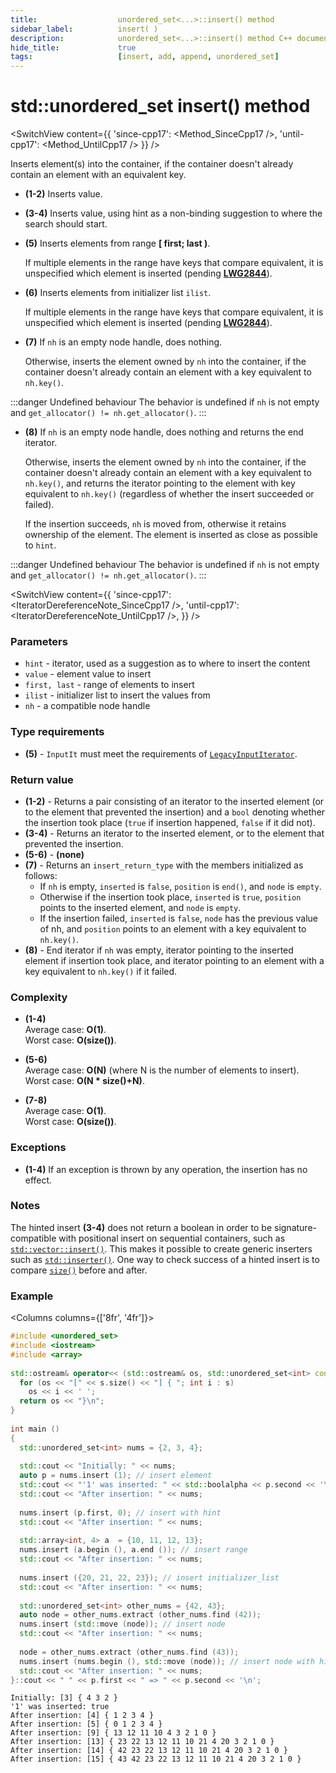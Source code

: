```yaml
---
title:					unordered_set<...>::insert() method
sidebar_label:			insert( )
description:			unordered_set<...>::insert() method C++ documentation
hide_title:				true
tags:					[insert, add, append, unordered_set]
---
```




<!----------------- Codes ---------------------->

<!-- insert() -->


# std::unordered_set insert() method

<SwitchView content={{
    'since-cpp17': <Method_SinceCpp17 />,
    'until-cpp17': <Method_UntilCpp17 />
    }} />

Inserts element(s) into the container, if the container doesn't already contain an element with an equivalent key.

 - **(1-2)**
    Inserts value.

 - **(3-4)**
    Inserts value, using hint as a non-binding suggestion to where the search should start.

 - **(5)**
    Inserts elements from range **[ first; last )**.

    If multiple elements in the range have keys that compare equivalent, it is unspecified which element is inserted (pending [**LWG2844**](https://cplusplus.github.io/LWG/issue2844)).

 - **(6)**
    Inserts elements from initializer list `ilist`.

    If multiple elements in the range have keys that compare equivalent, it is unspecified which element is inserted (pending [**LWG2844**](https://cplusplus.github.io/LWG/issue2844)).

 - **(7)**
    If `nh` is an empty node handle, does nothing. 

    Otherwise, inserts the element owned by `nh` into the container, if the container doesn't already contain an element with a key equivalent to `nh.key()`.

:::danger Undefined behaviour
The behavior is undefined if `nh` is not empty and `get_allocator() != nh.get_allocator()`.
:::

 - **(8)**
    If `nh` is an empty node handle, does nothing and returns the end iterator.
    
    Otherwise, inserts the element owned by `nh` into the container, if the container doesn't already contain an element with a key equivalent to `nh.key()`,
    and returns the iterator pointing to the element with key equivalent to `nh.key()` (regardless of whether the insert succeeded or failed).

    If the insertion succeeds, `nh` is moved from, otherwise it retains ownership of the element. 
    The element is inserted as close as possible to `hint`.
    
:::danger Undefined behaviour
The behavior is undefined if `nh` is not empty and `get_allocator() != nh.get_allocator()`.
:::


<SwitchView content={{
    'since-cpp17': <IteratorDereferenceNote_SinceCpp17 />,
    'until-cpp17': <IteratorDereferenceNote_UntilCpp17 />,
    }} />

### Parameters

 - `hint` - iterator, used as a suggestion as to where to insert the content
 - `value` - element value to insert
 - `first, last` - range of elements to insert
 - `ilist` - initializer list to insert the values from
 - `nh` - a compatible node handle

### Type requirements

 - **(5)** - `InputIt` must meet the requirements of [`LegacyInputIterator`](/docs/named_req/LegacyInputIterator).

### Return value

 - **(1-2)** - Returns a pair consisting of an iterator to the inserted element (or to the element that prevented the insertion) and a `bool` denoting whether the insertion took place (`true` if insertion happened, `false` if it did not).
 - **(3-4)** - Returns an iterator to the inserted element, or to the element that prevented the insertion.
 - **(5-6)** - **(none)**
 - **(7)** - Returns an `insert_return_type` with the members initialized as follows:
    - If `nh` is empty, `inserted` is `false`, `position` is `end()`, and `node` is `empty`.
    - Otherwise if the insertion took place, `inserted` is `true`, `position` points to the inserted element, and `node` is `empty`.
    - If the insertion failed, `inserted` is `false`, `node` has the previous value of nh, and `position` points to an element with a key equivalent to `nh.key()`.
 - **(8)** - End iterator if `nh` was empty, iterator pointing to the inserted element if insertion took place, and iterator pointing to an element with a key equivalent to `nh.key()` if it failed.

### Complexity

 - **(1-4)**  
   Average case: **O(1)**.  
   Worst case: **O(size())**.

 - **(5-6)**  
   Average case: **O(N)** (where N is the number of elements to insert).  
   Worst case: **O(N * size()+N)**.

 - **(7-8)**  
   Average case: **O(1)**.  
   Worst case: **O(size())**.

### Exceptions

 - **(1-4)** If an exception is thrown by any operation, the insertion has no effect.

<ImproveSection />

### Notes

The hinted insert **(3-4)** does not return a boolean in order to be signature-compatible with positional insert on sequential containers, such as [`std::vector::insert()`](/docs/std/containers/arrays/vector/insert).
This makes it possible to create generic inserters such as [`std::inserter()`](#). One way to check success of a hinted insert is to compare [`size()`](/docs/std/containers/sets/unordered-set/size) before and after. 

### Example

<Columns columns={['8fr', '4fr']}>
<div>

```cpp title='Main.cpp' showLineNumbers
#include <unordered_set>
#include <iostream>
#include <array>
 
std::ostream& operator<< (std::ostream& os, std::unordered_set<int> const& s) {
  for (os << "[" << s.size() << "] { "; int i : s)
    os << i << ' ';
  return os << "}\n";
}
 
int main ()
{
  std::unordered_set<int> nums = {2, 3, 4};
 
  std::cout << "Initially: " << nums;
  auto p = nums.insert (1); // insert element
  std::cout << "'1' was inserted: " << std::boolalpha << p.second << '\n';
  std::cout << "After insertion: " << nums;
 
  nums.insert (p.first, 0); // insert with hint
  std::cout << "After insertion: " << nums;
 
  std::array<int, 4> a  = {10, 11, 12, 13};
  nums.insert (a.begin (), a.end ()); // insert range
  std::cout << "After insertion: " << nums;
 
  nums.insert ({20, 21, 22, 23}); // insert initializer_list
  std::cout << "After insertion: " << nums;
 
  std::unordered_set<int> other_nums = {42, 43};
  auto node = other_nums.extract (other_nums.find (42));
  nums.insert (std::move (node)); // insert node
  std::cout << "After insertion: " << nums;
 
  node = other_nums.extract (other_nums.find (43));
  nums.insert (nums.begin (), std::move (node)); // insert node with hint
  std::cout << "After insertion: " << nums;
}::cout << " " << p.first << " => " << p.second << '\n';
```

</div>
<div>

```plaintext title="Possible output"
Initially: [3] { 4 3 2 }
'1' was inserted: true
After insertion: [4] { 1 2 3 4 }
After insertion: [5] { 0 1 2 3 4 }
After insertion: [9] { 13 12 11 10 4 3 2 1 0 }
After insertion: [13] { 23 22 13 12 11 10 21 4 20 3 2 1 0 }
After insertion: [14] { 42 23 22 13 12 11 10 21 4 20 3 2 1 0 }
After insertion: [15] { 43 42 23 22 13 12 11 10 21 4 20 3 2 1 0 }
```

</div>
</Columns>
